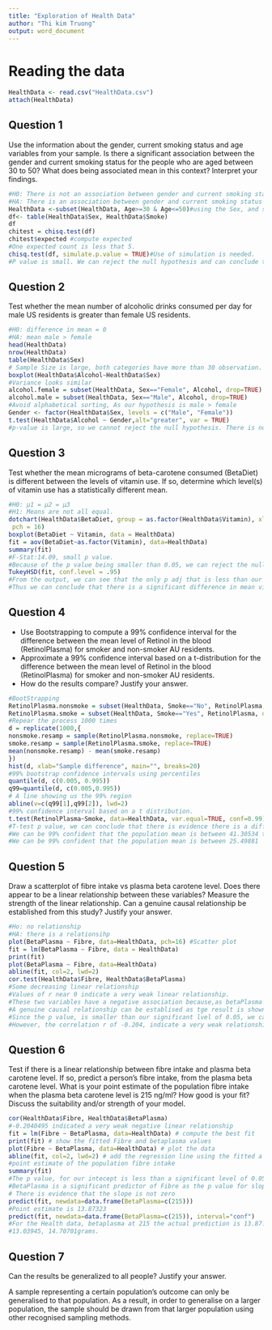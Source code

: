 ---
title: "Exploration of Health Data"
author: "Thi kim Truong"
output: word_document
---
# Reading the data 
```{r}
HealthData <- read.csv("HealthData.csv")
attach(HealthData)
```
## Question 1 
Use the information about the gender, current smoking status and age variables from your sample. 
Is there a significant association between the gender and current smoking status for the people who are aged between 30 to 50?
What does being associated mean in this context? Interpret your findings.
```{r}
#H0: There is not an association between gender and current smoking status for the people who are aged between 30-50.
#HA: There is an association between gender and current smoking status for the people who are aged between 30-50. 
HealthData <-subset(HealthData, Age>=30 & Age<=50)#using the Sex, and smoke column
df<- table(HealthData$Sex, HealthData$Smoke)
df
chitest = chisq.test(df)
chitest$expected #compute expected 
#One expected count is less that 5. 
chisq.test(df, simulate.p.value = TRUE)#Use of simulation is needed. 
#P value is small. We can reject the null hypothesis and can conclude there is a significant association between gender and smoking status for people aged between 30-50.
```


## Question 2
Test whether the mean number of alcoholic drinks consumed per day for male US residents is greater than female US residents.

```{r}
#H0: difference in mean = 0 
#HA: mean male > female
head(HealthData)
nrow(HealthData)
table(HealthData$Sex)
# Sample Size is large, both categories have more than 30 observation.
boxplot(HealthData$Alcohol~HealthData$Sex)
#Variance looks similar
alcohol.female = subset(HealthData, Sex=="Female", Alcohol, drop=TRUE)
alcohol.male = subset(HealthData, Sex=="Male", Alcohol, drop=TRUE)
#Avoid alphabetical sorting, As our hypothesis is male > female 
Gender <- factor(HealthData$Sex, levels = c("Male", "Female"))
t.test(HealthData$Alcohol ~ Gender,alt="greater", var = TRUE)
#p-value is large, so we cannot reject the null hypothesis. There is not enough evidence that the mean number of alcoholic drink consumed per day for male is greater than the mean number of alcoholic drinks consumed per day for female.  
```


## Question 3 
Test whether the mean micrograms of beta-carotene consumed (BetaDiet) is different between the levels of vitamin use.
If so, determine which level(s) of vitamin use has a statistically different mean. 
```{r}
#H0: μ1 = μ2 = μ3
#H1: Means are not all equal.
dotchart(HealthData$BetaDiet, group = as.factor(HealthData$Vitamin), xlab = "Beta Diet",
 pch = 16)
boxplot(BetaDiet ~ Vitamin, data = HealthData)
fit = aov(BetaDiet~as.factor(Vitamin), data=HealthData)
summary(fit)
#F-Stat:14.09, small p value. 
#Because of the p value being smaller than 0.05, we can reject the null hypothesis, and can conclude that at least one pair of means differ. 
TukeyHSD(fit, conf.level = .95)
#From the output, we can see that the only p adj that is less than our significance level of 0.05 is for the difference between vitamin level 3-1, and vitamin levels 3-2. 
#Thus we can conclude that there is a significant difference in mean vitamin levels between indivduals that used vitamin 3-1, and 3-2. 
```


## Question 4
* Use Bootstrapping to compute a 99% confidence interval for the difference between the mean level of Retinol in the blood (RetinolPlasma) for smoker and non-smoker AU residents.
* Approximate a 99% confidence interval based on a t-distribution for the difference between the mean level of Retinol in the blood (RetinolPlasma) for smoker and non-smoker AU residents.
* How do the results compare? Justify your answer.

```{r}
#BootStrapping
RetinolPlasma.nonsmoke = subset(HealthData, Smoke=="No", RetinolPlasma, drop=TRUE)
RetinolPlasma.smoke = subset(HealthData, Smoke=="Yes", RetinolPlasma, drop=TRUE)
#Repear the process 1000 times
d = replicate(1000,{
nonsmoke.resamp = sample(RetinolPlasma.nonsmoke, replace=TRUE)
smoke.resamp = sample(RetinolPlasma.smoke, replace=TRUE)
mean(nonsmoke.resamp) - mean(smoke.resamp)
})
hist(d, xlab="Sample difference", main="", breaks=20)
#99% bootstrap confidence intervals using percentiles 
quantile(d, c(0.005, 0.995))
q99=quantile(d, c(0.005,0.995))
# A line showing us the 99% region 
abline(v=c(q99[1],q99[2]), lwd=2)
#99% confidence interval based on a t distribution.
t.test(RetinolPlasma~Smoke, data=HealthData, var.equal=TRUE, conf=0.99)
#T-test p value, we can conclude that there is evidence there is a difference between the mean level of Retinol in the blood (RetinolPlasma) for smoker and non-smoker AU residents.
#We can be 99% confident that the population mean is between 41.30534 to 228.33556 from the bootstrap. 
#We can be 99% confident that the population mean is between 25.49881  and 252.73540, for the t test. 
```

## Question 5
Draw a scatterplot of fibre intake vs plasma beta carotene level. Does there appear to be a linear relationship between these variables?
Measure the strength of the linear relationship.
Can a genuine causal relationship be established from this study? Justify your answer.
```{r}
#Ho: no relationship
#HA: there is a relationsihp 
plot(BetaPlasma ~ Fibre, data=HealthData, pch=16) #Scatter plot 
fit = lm(BetaPlasma ~ Fibre, data = HealthData)
print(fit)
plot(BetaPlasma ~ Fibre, data=HealthData)
abline(fit, col=2, lwd=2)
cor.test(HealthData$Fibre, HealthData$BetaPlasma)
#Some decreasing linear relationship
#Values of r near 0 indicate a very weak linear relationship.
#These two variables have a negative association because,as betaPlasma decreases, their fibre intake increase.
#A genuine causal relationship can be establised as tge result is shown to be significat. 
#Since the p value, is smaller than our significant lvel of 0.05, we can conclude there is a relationship between fibre and betaPlasma.
#However, the correlation r of -0.204, indicate a very weak relationship.
```

## Question 6
Test if there is a linear relationship between fibre intake and plasma beta carotene level.
If so, predict a person’s fibre intake, from the plasma beta carotene level. What is your point estimate of the population fibre intake when the plasma beta carotene level is 215 ng/ml?
How good is your fit? Discuss the suitability and/or strength of your model.
```{r}
cor(HealthData$Fibre, HealthData$BetaPlasma)
#-0.2040495 indicated a very weak negative linear relationship 
fit = lm(Fibre ~ BetaPlasma, data=HealthData) # compute the best fit
print(fit) # show the fitted Fibre and betaplasma values
plot(Fibre ~ BetaPlasma, data=HealthData) # plot the data
abline(fit, col=2, lwd=2) # add the regression line using the fitted a and b
#point estimate of the population fibre intake
summary(fit)
#The p value, for our intecept is less than a significant level of 0.05, we can conclude that it is significant to our model. 
#BetaPlasma is a significant predictor of Fibre as the p value for slope is 0.00497.Smaller than our significance level of 0.05. 
# There is evidence that the slope is not zero
predict(fit, newdata=data.frame(BetaPlasma=c(215)))
#Point estimate is 13.87323 
predict(fit, newdata=data.frame(BetaPlasma=c(215)), interval="conf")
#For the Health data, betaplasma at 215 the actual prediction is 13.87. A 95% confidence interval is
#13.03945, 14.70701grams. 
```

## Question 7 
Can the results be generalized to all people? Justify your answer.

A sample representing a certain population's outcome can only be generalised to that population. As a result, in order to generalise on a larger population, the sample should be drawn from that larger population using other recognised sampling methods.
